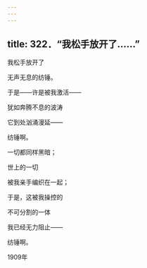 ```yaml
---
---
---
```

title: 322．“我松手放开了……”
---




我松手放开了

无声无息的纺锤。

于是——许是被我激活——

犹如奔腾不息的波涛

它到处汹涌漫延——

纺锤啊。

一切都同样黑暗；

世上的一切

被我亲手编织在一起；

于是，这被我操控的

不可分割的一体

我已经无力阻止——

纺锤啊。

1909年
